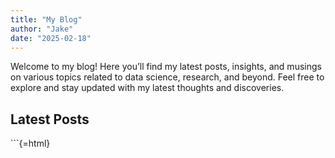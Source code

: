 ```yaml
---
title: "My Blog"
author: "Jake"
date: "2025-02-18"
---
```


Welcome to my blog! Here you'll find my latest posts, insights, and musings on various topics related to data science, research, and beyond. Feel free to explore and stay updated with my latest thoughts and discoveries.

## Latest Posts

\`\`\`{=html}

::: {#latest-posts}
<!-- JavaScript to dynamically sort and display latest posts -->

```{=html}
<script>
  // Sample blog post data
  const blogPosts = [
    { title: "Understanding Machine Learning Models", date: "2025-02-14", link: "blog/machine-learning.qmd" },
    { title: "The Future of Data Science", date: "2025-01-20", link: "blog/data-science-future.qmd" },
    { title: "Exploring Environmental Data", date: "2025-01-05", link: "blog/environmental-data.qmd" },
    { title: "Genetic Algorithms Explained", date: "2024-12-15", link: "blog/genetic-algorithms.qmd" },
    { title: "Data Visualization Best Practices", date: "2024-11-30", link: "blog/data-visualization.qmd" },
     { title: "Assignment IV: Mars and Channels", date: "2025-02-17", link: "/_site/blog/marks_and_channel.html" }
  ];

  // Function to display blog posts sorted by date
  function displayLatestPosts() {
    blogPosts.sort((a, b) => new Date(b.date) - new Date(a.date));
    const latestPostsDiv = document.getElementById('latest-posts');
    let postsHtml = '<ul>';
    blogPosts.forEach(post => {
      postsHtml += `<li><a href="${post.link}">${post.title}</a> - ${post.date}</li>`;
    });
    postsHtml += '</ul>';
    latestPostsDiv.innerHTML = postsHtml;
  }

  // Display latest posts on page load
  document.addEventListener('DOMContentLoaded', displayLatestPosts);
</script>
```
:::
